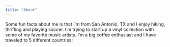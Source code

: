 ```yaml
---
title: "About"
---
```


Some fun facts about me is that I'm from San Antonio, TX and I enjoy hiking, thrifting and playing soccer. I'm trying to start up a vinyl collection with some of my favorite music artists. I'm a big coffee enthusiast and I have traveled to 5 different countries!

```r

```
